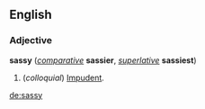 ==English==
===Adjective===
'''sassy''' (''[[comparative]]'' '''sassier''', ''[[superlative]]'' '''sassiest''')

#(''colloquial'') [[Impudent]].

[[de:sassy]]